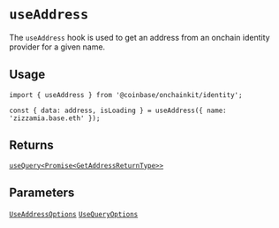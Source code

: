 # `useAddress`

The `useAddress` hook is used to get an address from an onchain identity provider for a given name.

## Usage

```tsx
import { useAddress } from '@coinbase/onchainkit/identity';

const { data: address, isLoading } = useAddress({ name: 'zizzamia.base.eth' });
```

## Returns

[`useQuery<Promise<GetAddressReturnType>>`](/identity/types#getaddressreturntype)

## Parameters

[`UseAddressOptions`](/identity/types#useaddressoptions)
[`UseQueryOptions`](/identity/types#usequeryoptions)
